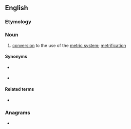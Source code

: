 ==English==

===Etymology===
{{suffix|en|metric|ation}}

===Noun===
{{en-noun}}

# [[conversion]] to the use of the [[metric system]]; [[metrification]]

====Synonyms====
* {{l|en|metrification}} {{qualifier|US|Canada}}
* {{l|en|metric conversion}}

====Related terms====
* {{l|en|metricate}}

===Anagrams===
* {{anagrams|en|a=aceiimnortt|interatomic}}